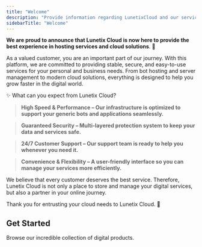 ```yaml
---
title: "Welcome"
description: "Provide information regarding LunetixCloud and our services."
sidebarTitle: "Welcome"
---
```


**We are proud to announce that Lunetix Cloud is now here to provide the best experience in hosting services and cloud solutions**. 🎉

As a valued customer, you are an important part of our journey. With this platform, we are committed to providing stable, secure, and easy-to-use services for your personal and business needs. From bot hosting and server management to modern cloud solutions, everything is designed to help you grow faster in the digital world.

✨ What can you expect from Lunetix Cloud?

> **High Speed ​​& Performance – Our infrastructure is optimized to support your generic bots and applications seamlessly.**

> **Guaranteed Security – Multi-layered protection system to keep your data and services safe.**

> **24/7 Customer Support – Our support team is ready to help you whenever you need it.**

> **Convenience & Flexibility – A user-friendly interface so you can manage your services more efficiently.**

We believe that every customer deserves the best service. Therefore, Lunetix Cloud is not only a place to store and manage your digital services, but also a partner in your online journey.

Thank you for entrusting your cloud needs to Lunetix Cloud. 🚀

## Get Started

<Card title="Go to visit Lunetix Cloud" icon="rocket-launch" iconType="regular" href="https://lunetix.cloud">
  Browse our incredible collection of digital products.
</Card>